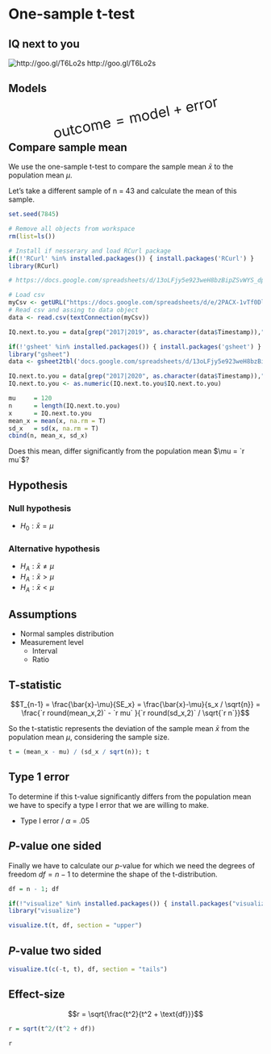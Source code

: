 # One-sample t-test {.section}

## IQ next to you {.flexbox .vcenter}

![http://goo.gl/T6Lo2s](../../../../topics/t-test_one-sample/QR_iq.png)
http://goo.gl/T6Lo2s

## Models {.flexbox .vcenter}

<div style="font-size:200%; transform: rotate(-11deg);">
$$\text{outcome} = \text{model} + \text{error}$$
</div>

## Compare sample mean {.smaller}

We use the one-sample t-test to compare the sample mean $\bar{x}$ to the population mean $\mu$. 

Let's take a different sample of n = 43 and calculate the mean of this sample.

```r
set.seed(7845)

# Remove all objects from workspace
rm(list=ls())

# Install if nesserary and load RCurl package
if(!'RCurl' %in% installed.packages()) { install.packages('RCurl') }
library(RCurl)

# https://docs.google.com/spreadsheets/d/13oLFjy5e923weH8bzBipZSvWYS_dpw7B77g5yW_myLg/edit?usp=sharing

# Load csv
myCsv <- getURL("https://docs.google.com/spreadsheets/d/e/2PACX-1vTf0DlMoeoTPquaDIZii080uPvIMsRs3QxGidl5LE7OSHZVNrEY1-SXGBw0jssX54hJ1O1OleunU2nZ/pub?gid=1154960028&single=true&output=csv")
# Read csv and assing to data object
data <- read.csv(textConnection(myCsv))

IQ.next.to.you = data[grep("2017|2019", as.character(data$Timestamp)),"IQ.next.to.you"]
```

```r
if(!'gsheet' %in% installed.packages()) { install.packages('gsheet') }
library("gsheet")
data <- gsheet2tbl('docs.google.com/spreadsheets/d/13oLFjy5e923weH8bzBipZSvWYS_dpw7B77g5yW_myLg/edit?usp=sharing')

IQ.next.to.you = data[grep("2017|2020", as.character(data$Timestamp)),"IQ.next.to.you"]
IQ.next.to.you <- as.numeric(IQ.next.to.you$IQ.next.to.you)
```



```r
mu     = 120
n      = length(IQ.next.to.you)
x      = IQ.next.to.you
mean_x = mean(x, na.rm = T)
sd_x   = sd(x, na.rm = T)
cbind(n, mean_x, sd_x)
```

Does this mean, differ significantly from the population mean $\mu = `r mu`$?

## Hypothesis {.subsection}

### Null hypothesis

* $H_0: \bar{x} = \mu$

### Alternative hypothesis

* $H_A: \bar{x} \neq \mu$
* $H_A: \bar{x} > \mu$
* $H_A: \bar{x} < \mu$

## Assumptions

* Normal samples distribution
* Measurement level
    * Interval
    * Ratio

## T-statistic

$$T_{n-1} = \frac{\bar{x}-\mu}{SE_x} = \frac{\bar{x}-\mu}{s_x / \sqrt{n}} = \frac{`r round(mean_x,2)` - `r mu` }{`r round(sd_x,2)` / \sqrt{`r n`}}$$

So the t-statistic represents the deviation of the sample mean $\bar{x}$ from the population mean $\mu$, considering the sample size.

```r
t = (mean_x - mu) / (sd_x / sqrt(n)); t
```

## Type 1 error {.subsection}

To determine if this t-value significantly differs from the population mean we have to specify a type I error that we are willing to make.

* Type I error / $\alpha$ = .05

## _P_-value one sided {.subsection}

Finally we have to calculate our _p_-value for which we need the degrees of freedom $df = n - 1$ to determine the shape of the t-distribution.

```r
df = n - 1; df

if(!"visualize" %in% installed.packages()) { install.packages("visualize") }
library("visualize")

visualize.t(t, df, section = "upper")
```

## _P_-value two sided {.subsection}

```r
visualize.t(c(-t, t), df, section = "tails")
```

## Effect-size

$$r = \sqrt{\frac{t^2}{t^2 + \text{df}}}$$

```r
r = sqrt(t^2/(t^2 + df))

r
```
